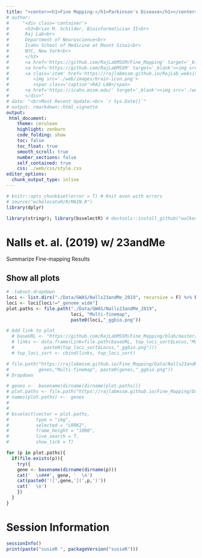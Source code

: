 ```yaml
---
title: "<center><h1>Fine Mapping:</h1>Parkinson's Disease</h1></center>" 
# author: 
#     "<div class='container'>
#      <h3>Brian M. Schilder, Bioinformatician II<br>
#      Raj Lab<br>
#      Department of Neuroscience<br>
#      Icahn School of Medicine at Mount Sinai<br>
#      NYC, New York<br>
#      </h3> 
#      <a href='https://github.com/RajLabMSSM/Fine_Mapping' target='_blank'><img src='./echolocatoR/images/echo_logo_sm.png'></a> 
#      <a href='https://github.com/RajLabMSSM' target='_blank'><img src='./web/images/github.png'></a> 
#      <a class='item' href='https://rajlabmssm.github.io/RajLab_website/' target='_blank'>
#         <img src='./web/images/brain-icon.png'>
#         <span class='caption'>RAJ LAB</span>
#      <a href='https://icahn.mssm.edu/' target='_blank'><img src='./web/images/sinai.png'></a>
#      </div>"
# date: "<br>Most Recent Update:<br> `r Sys.Date()`"
# output: rmarkdown::html_vignette
output:
 html_document:
    theme: cerulean
    highlight: zenburn
    code_folding: show
    toc: false
    toc_float: true
    smooth_scroll: true
    number_sections: false
    self_contained: true
    css: ./web/css/style.css
editor_options:
  chunk_output_type: inline
--- 
```



```r
# knitr::opts_chunk$set(error = T) # Knit even with errors 
# source("echolocatoR/R/MAIN.R") 
library(dplyr)

library(stringr); library(bsselectR) # devtools::install_github("walkerke/bsselectR")
```

  

# Nalls et. al. (2019) w/ 23andMe

Summarize Fine-mapping Results

## Show all plots  

```r
# .tabset-dropdown
loci <- list.dirs("./Data/GWAS/Nalls23andMe_2019", recursive = F) %>% basename()
loci <- loci[loci!="_genome_wide"]
plot.paths <- file.path("./Data/GWAS/Nalls23andMe_2019", 
                        loci, "Multi-finemap",
                        paste0(loci,"_ggbio.png"))

# Add link to plot
  # baseURL <- "https://github.com/RajLabMSSM/Fine_Mapping/blob/master/Data/GWAS/Nalls23andMe_2019"
  # links <- data.frame(Link=file.path(baseURL, top_loci_sort$Locus,"Multi-finemap",
  #           paste0(top_loci_sort$Locus,"_ggbio.png")))
  # top_loci_sort <- cbind(links, top_loci_sort)

# file.path("https://rajlabmssm.github.io/Fine_Mapping/Data/Nalls23andMe_2019",
#           genes,"Multi-finemap", paste0(genes,"_ggbio.png"))
# Dropdown

# genes <-  basename(dirname(dirname(plot.paths)))
# plot.paths <- file.path("https://rajlabmssm.github.io/Fine_Mapping/Data/GWAS/Nalls23andMe_2019",genes,"Multi-finemap",paste0(genes,"_ggbio.png"))
# names(plot.paths) <-  genes
#  
# 
# bsselect(vector = plot.paths, 
#          type = "img", 
#          selected = "LRRK2", 
#          frame_height = "1000", 
#          live_search = T, 
#          show_tick = T)

for (p in plot.paths){
  if(file.exists(p)){
    try({
    gene <- basename(dirname(dirname(p)))
    cat('  \n###', gene, '  \n')
    cat(paste0('![',gene,'](',p,')'))
    cat('  \n')
    })
  }
}
```


# Session Information

```r
sessionInfo()
print(paste("susieR ", packageVersion("susieR")))
```


  

